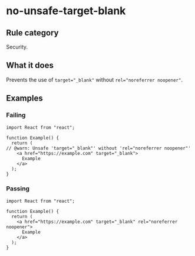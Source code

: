 # no-unsafe-target-blank

## Rule category

Security.

## What it does

Prevents the use of `target="_blank"` without `rel="noreferrer noopener"`.

## Examples

### Failing

```tsx twoslash
import React from "react";

function Example() {
  return (
// @warn: Unsafe 'target="_blank"' without 'rel="noreferrer noopener"'
    <a href="https://example.com" target="_blank">
      Example
    </a>
  );
}
```

### Passing

```tsx twoslash
import React from "react";

function Example() {
  return (
    <a href="https://example.com" target="_blank" rel="noreferrer noopener">
      Example
    </a>
  );
}
```
